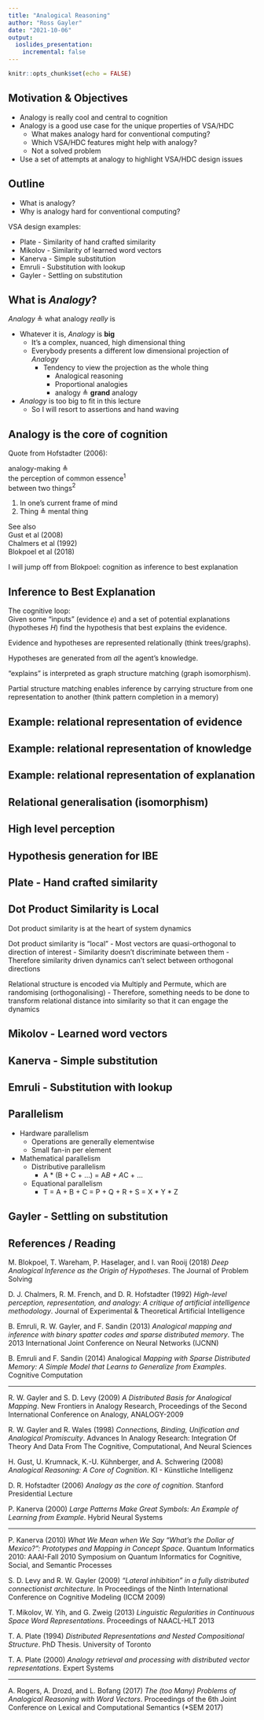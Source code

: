 ```yaml
---
title: "Analogical Reasoning"
author: "Ross Gayler"
date: "2021-10-06"
output: 
  ioslides_presentation:
    incremental: false
---
```


```r
knitr::opts_chunk$set(echo = FALSE)
```

## Motivation & Objectives

- Analogy is really cool and central to cognition
- Analogy is a good use case for the unique properties of VSA/HDC
  - What makes analogy hard for conventional computing?
  - Which VSA/HDC features might help with analogy?
  - Not a solved problem
- Use a set of attempts at analogy to highlight VSA/HDC design issues

## Outline

- What is analogy?
- Why is analogy hard for conventional computing?

VSA design examples:

- Plate - Similarity of hand crafted similarity
- Mikolov - Similarity of learned word vectors
- Kanerva - Simple substitution
- Emruli - Substitution with lookup
- Gayler - Settling on substitution

## What is *Analogy*?

*Analogy* $\triangleq$ what analogy *really* is

- Whatever it is, *Analogy* is **big**
  - It's a complex, nuanced, high dimensional thing
  - Everybody presents a different low dimensional projection of *Analogy*
    - Tendency to view the projection as the whole thing
      - Analogical reasoning
      - Proportional analogies
      - analogy $\triangleq$ **grand** analogy
    
- *Analogy* is too big to fit in this lecture
  - So I will resort to assertions and hand waving
    
## Analogy is the core of cognition
  
Quote from Hofstadter (2006):

analogy-making $\triangleq$  
  the perception of common essence$^1$   
  between two things$^2$

1. In one's current frame of mind  
2. Thing $\triangleq$ mental thing

See also  
Gust et al (2008)  
Chalmers et al (1992)  
Blokpoel et al (2018)

I will jump off from Blokpoel:
cognition as inference to best explanation

## Inference to Best Explanation

The cognitive loop:  
Given some "inputs" (evidence $e$)
and a set of potential explanations (hypotheses $H$)
find the hypothesis that best explains the evidence.

Evidence and hypotheses are represented relationally
(think trees/graphs).

Hypotheses are generated from *all* the agent's knowledge.

"explains" is interpreted as graph structure matching (graph isomorphism).

Partial structure matching enables inference
by carrying structure from one representation to another
(think pattern completion in a memory)

## Example: relational representation of evidence

## Example: relational representation of knowledge

## Example: relational representation of explanation

## Relational generalisation (isomorphism)

## High level perception

## Hypothesis generation for IBE

## Plate - Hand crafted similarity

## Dot Product Similarity is Local

Dot product similarity is at the heart of system dynamics

Dot product similarity is "local"
  - Most vectors are quasi-orthogonal to direction of interest
  - Similarity doesn't discriminate between them
  - Therefore similarity driven dynamics can't select between orthogonal directions
  
Relational structure is encoded via Multiply and Permute, which are randomising (orthogonalising)
  - Therefore, something needs to be done to transform relational distance into similarity so that it can engage the dynamics

## Mikolov - Learned word vectors

## Kanerva - Simple substitution

## Emruli - Substitution with lookup

## Parallelism

- Hardware parallelism
  - Operations are generally elementwise
  - Small fan-in per element
  
- Mathematical parallelism
  - Distributive parallelism
    - A * (B + C + ...) = A*B + A*C + ...
  - Equational parallelism
    - T = A + B + C = P + Q + R + S = X * Y * Z

## Gayler - Settling on substitution

## References / Reading

M. Blokpoel, T. Wareham, P. Haselager, and I. van Rooij (2018) *Deep Analogical Inference as the Origin of Hypotheses*. The Journal of Problem Solving

D. J. Chalmers, R. M. French, and D. R. Hofstadter (1992) *High-level perception, representation, and analogy: A critique of artificial intelligence methodology*. Journal of Experimental & Theoretical Artificial Intelligence

B. Emruli, R. W. Gayler, and F. Sandin (2013) *Analogical mapping and inference with binary spatter codes and sparse distributed memory*. The 2013 International Joint Conference on Neural Networks (IJCNN)

B. Emruli and F. Sandin (2014) Analogical *Mapping with Sparse Distributed Memory: A Simple Model that Learns to Generalize from Examples*. Cognitive Computation

---

R. W. Gayler and S. D. Levy (2009) *A Distributed Basis for Analogical Mapping*. New Frontiers in Analogy Research, Proceedings of the Second International Conference on Analogy, ANALOGY-2009

R. W. Gayler and R. Wales (1998) *Connections, Binding, Unification and Analogical Promiscuity*. Advances In Analogy Research: Integration Of Theory And Data From The Cognitive, Computational, And Neural Sciences

H. Gust, U. Krumnack, K.-U. Kühnberger, and A. Schwering (2008) *Analogical Reasoning: A Core of Cognition*. KI - Künstliche Intelligenz

D. R. Hofstadter (2006) *Analogy as the core of cognition*. Stanford Presidential Lecture

P. Kanerva (2000) *Large Patterns Make Great Symbols: An Example of Learning from Example*. Hybrid Neural Systems

---

P. Kanerva (2010) *What We Mean when We Say "What's the Dollar of Mexico?": Prototypes and Mapping in Concept Space*. Quantum Informatics 2010: AAAI-Fall 2010 Symposium on Quantum Informatics for Cognitive, Social, and Semantic Processes

S. D. Levy and R. W. Gayler (2009) *"Lateral inhibition" in a fully distributed connectionist architecture*. In Proceedings of the Ninth International Conference on Cognitive Modeling (ICCM 2009)

T. Mikolov, W. Yih, and G. Zweig (2013) *Linguistic Regularities in Continuous Space Word Representations*. Proceedings of NAACL-HLT 2013

T. A. Plate (1994) *Distributed Representations and Nested Compositional Structure*. PhD Thesis. University of Toronto

T. A. Plate (2000) *Analogy retrieval and processing with distributed vector representations*. Expert Systems

---

A. Rogers, A. Drozd, and L. Bofang (2017) *The (too Many) Problems of Analogical Reasoning with Word Vectors*. Proceedings of the 6th Joint Conference on Lexical and Computational Semantics (\*SEM 2017)
